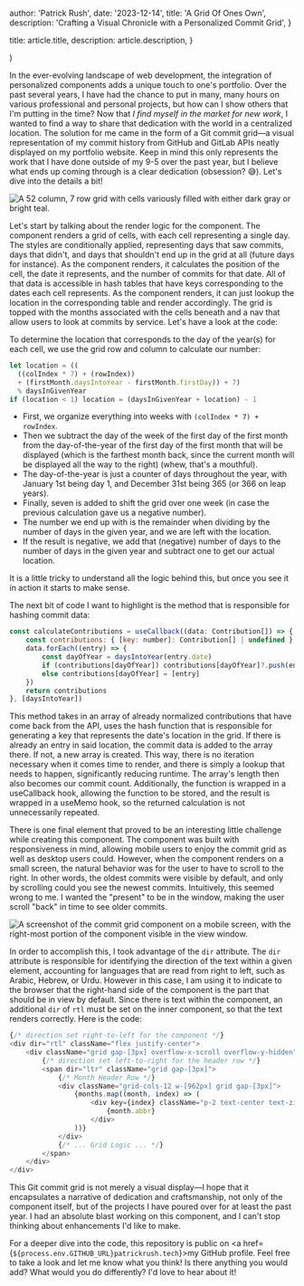 
  author: 'Patrick Rush',
  date: '2023-12-14',
  title: 'A Grid Of Ones Own',
  description:
    'Crafting a Visual Chronicle with a Personalized Commit Grid',
}

  title: article.title,
  description: article.description,
}

  <div className="mt-16 lg:mt-32">
    <CommitGrid />
  </div>
)


<Image src={commitGridPreview} hidden alt="Preview image of commit grid, with cells variously filled with either dark gray or bright teal." />

In the ever-evolving landscape of web development, the integration of personalized components adds a unique touch to one's portfolio. Over the past several years, I have had the chance to put in many, many hours on various professional and personal projects, but how can I show others that I'm putting in the time? Now that _I find myself in the market for new work_, I wanted to find a way to share that dedication with the world in a centralized location. The solution for me came in the form of a Git commit grid—a visual representation of my commit history from GitHub and GitLab APIs neatly displayed on my portfolio website. Keep in mind this only represents the work that I have done outside of my 9-5 over the past year, but I believe what ends up coming through is a clear dedication (obsession? 😅). Let's dive into the details a bit!

<Image src={commitGrid} alt="A 52 column, 7 row grid with cells variously filled with either dark gray or bright teal." />

Let's start by talking about the render logic for the component. The component renders a grid of cells, with each cell representing a single day. The styles are conditionally applied, representing days that saw commits, days that didn't, and days that shouldn't end up in the grid at all (future days for instance). As the component renders, it calculates the position of the cell, the date it represents, and the number of commits for that date. All of that data is accessible in hash tables that have keys corresponding to the dates each cell represents. As the component renders, it can just lookup the location in the corresponding table and render accordingly. The grid is topped with the months associated with the cells beneath and a nav that allow users to look at commits by service. Let's have a look at the code:

To determine the location that corresponds to the day of the year(s) for each cell, we use the grid row and column to calculate our number:

```javascript
let location = ((
  ((colIndex * 7) + (rowIndex))
  + (firstMonth.daysIntoYear - firstMonth.firstDay)) + 7)
  % daysInGivenYear
if (location < 1) location = (daysInGivenYear + location) - 1
```

- First, we organize everything into weeks with `(colIndex * 7) + rowIndex`.
- Then we subtract the day of the week of the first day of the first month from the day-of-the-year of the first day of the first month that will be displayed (which is the farthest month back, since the current month will be displayed all the way to the right) (whew, that's a mouthful).
- The day-of-the-year is just a counter of days throughout the year, with January 1st being day 1, and December 31st being 365 (or 366 on leap years).
- Finally, seven is added to shift the grid over one week (in case the previous calculation gave us a negative number).
- The number we end up with is the remainder when dividing by the number of days in the given year, and we are left with the location.
- If the result is negative, we add that (negative) number of days to the number of days in the given year and subtract one to get our actual location.

It is a little tricky to understand all the logic behind this, but once you see it in action it starts to make sense.

The next bit of code I want to highlight is the method that is responsible for hashing commit data:

```javascript
const calculateContributions = useCallback((data: Contribution[]) => {
	const contributions: { [key: number]: Contribution[] | undefined } = {}
	data.forEach((entry) => {
		const dayOfYear = daysIntoYear(entry.date)
		if (contributions[dayOfYear]) contributions[dayOfYear]?.push(entry)
		else contributions[dayOfYear] = [entry]
	})
	return contributions
}, [daysIntoYear])
```

This method takes in an array of already normalized contributions that have come back from the API, uses the hash function that is responsible for generating a key that represents the date's location in the grid. If there is already an entry in said location, the commit data is added to the array there. If not, a new array is created. This way, there is no iteration necessary when it comes time to render, and there is simply a lookup that needs to happen, significantly reducing runtime. The array's length then also becomes our commit count. Additionally, the function is wrapped in a useCallback hook, allowing the function to be stored, and the result is wrapped in a useMemo hook, so the returned calculation is not unnecessarily repeated. 

There is one final element that proved to be an interesting little challenge while creating this component. The component was built with responsiveness in mind, allowing mobile users to enjoy the commit grid as well as desktop users could. However, when the component renders on a small screen, the natural behavior was for the user to have to scroll to the right. In other words, the oldest commits were visible by default, and only by scrolling could you see the newest commits. Intuitively, this seemed wrong to me. I wanted the "present" to be in the window, making the user scroll "back" in time to see older commits.

<Image src={mobileCommitGrid} alt="A screenshot of the commit grid component on a mobile screen, with the right-most portion of the component visible in the view window." />

In order to accomplish this, I took advantage of the `dir` attribute. The `dir` attribute is responsible for identifying the direction of the text within a given element, accounting for languages that are read from right to left, such as Arabic, Hebrew, or Urdu. However in this case, I am using it to indicate to the browser that the right-hand side of the component is the part that should be in view by default. Since there is text within the component, an additional `dir` of `rtl` must be set on the inner component, so that the text renders correctly. Here is the code:

```javascript
{/* direction set right-to-left for the component */}
<div dir="rtl" className="flex justify-center">
	<div className="grid gap-[3px] overflow-x-scroll overflow-y-hidden">
		{/* direction set left-to-right for the header row */}
		<span dir="ltr" className="grid gap-[3px]">
			{/* Month Header Row */}
			<div className="grid-cols-12 w-[962px] grid gap-[3px]">
				{months.map((month, index) => (
					<div key={index} className="p-2 text-center text-zinc-600 dark:text-zinc-400 font-medium text-xs">
						{month.abbr}
					</div>
				))}
			</div>
            {/* ... Grid Logic ... */}
		</span>
	</div>
</div>
```

This Git commit grid is not merely a visual display—I hope that it encapsulates a narrative of dedication and craftsmanship, not only of the component itself, but of the projects I have poured over for at least the past year. I had an absolute blast working on this component, and I can't stop thinking about enhancements I'd like to make.

For a deeper dive into the code, this repository is public on <a href={`${process.env.GITHUB_URL}patrickrush.tech`}>my GitHub profile</a>. Feel free to take a look and let me know what you think! Is there anything you would add? What would you do differently? I'd love to hear about it!